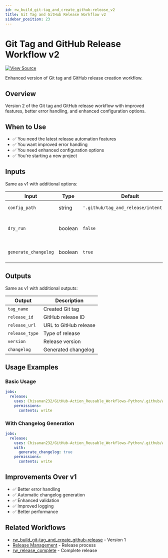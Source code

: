 ```yaml
---
id: rw_build_git-tag_and_create_github-release_v2
title: Git Tag and GitHub Release Workflow v2
sidebar_position: 23
---
```


# Git Tag and GitHub Release Workflow v2

[![View Source](https://img.shields.io/badge/View-Source-blue?logo=github)](https://github.com/Chisanan232/GitHub-Action_Reusable_Workflows-Python/blob/master/.github/workflows/rw_build_git-tag_and_create_github-release_v2.yaml)

Enhanced version of Git tag and GitHub release creation workflow.

## Overview

Version 2 of the Git tag and GitHub release workflow with improved features, better error handling, and enhanced configuration options.

## When to Use

- ✅ You need the latest release automation features
- ✅ You want improved error handling
- ✅ You need enhanced configuration options
- ✅ You're starting a new project

## Inputs

Same as v1 with additional options:

| Input | Type | Default | Description |
|-------|------|---------|-------------|
| `config_path` | string | `'.github/tag_and_release/intent.yaml'` | Path to config file |
| `dry_run` | boolean | `false` | Test without creating release |
| `generate_changelog` | boolean | `true` | Auto-generate changelog |

## Outputs

Same as v1 with additional outputs:

| Output | Description |
|--------|-------------|
| `tag_name` | Created Git tag |
| `release_id` | GitHub release ID |
| `release_url` | URL to GitHub release |
| `release_type` | Type of release |
| `version` | Release version |
| `changelog` | Generated changelog |

## Usage Examples

### Basic Usage

```yaml
jobs:
  release:
    uses: Chisanan232/GitHub-Action_Reusable_Workflows-Python/.github/workflows/rw_build_git-tag_and_create_github-release_v2.yaml@master
    permissions:
      contents: write
```

### With Changelog Generation

```yaml
jobs:
  release:
    uses: Chisanan232/GitHub-Action_Reusable_Workflows-Python/.github/workflows/rw_build_git-tag_and_create_github-release_v2.yaml@master
    with:
      generate_changelog: true
    permissions:
      contents: write
```

## Improvements Over v1

- ✅ Better error handling
- ✅ Automatic changelog generation
- ✅ Enhanced validation
- ✅ Improved logging
- ✅ Better performance

## Related Workflows

- [rw_build_git-tag_and_create_github-release](./rw_build_git-tag_and_create_github-release.mdx) - Version 1
- [Release Management](./release-management.mdx) - Release process
- [rw_release_complete](./rw_release_complete.mdx) - Complete release
